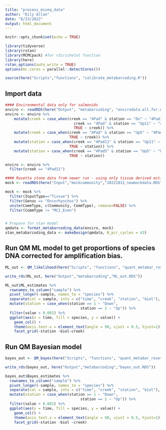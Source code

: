 ```yaml
---
title: "process_miseq_data"
author: "Eily Allan"
date: "8/23/2022"
output: html_document
---
```


```r
knitr::opts_chunk$set(echo = TRUE)

library(tidyverse)
library(rstan)
library(MCMCpack) #for rdirichelet function
library(here)
rstan_options(auto_write = TRUE)
options(mc.cores = parallel::detectCores())

source(here("Scripts","functions", "calibrate_metabarcoding.R")) 
```

## Import data

```r

#### Environmental data only for salmonids
enviro <- readRDS(here("Output", "metabarcoding", "envirodata.all.for.qm.RDS"))
enviro <- enviro %>% 
    mutate(creek = case_when(creek == "4Pad" & station == "Dn" ~ "4Pad11",
                               creek == "4Pad" & station == "Up11" ~ "4Pad11",
                               TRUE ~ creek)) %>% 
    mutate(creek = case_when(creek == "4Pad" & station == "Up5" ~ "4Pad5",
                             TRUE ~ creek)) %>% 
    mutate(station = case_when(creek == "4Pad11" & station == "Up11" ~ "Up",
                             TRUE ~ station)) %>% 
    mutate(station = case_when(creek == "4Pad5" & station == "Up5" ~ "Up",
                             TRUE ~ station)) 

enviro <- enviro %>% 
  filter(creek == "4Pad11")

#### Rosetta stone data from newer run - using only tissue derived estimates without gBlock spike
mock <- readRDS(here("Input","mockcommunity","20221012_newmockdata.RDS"))

mock <- mock %>% 
  filter(InputType=="Tissue") %>% 
  filter(Genus == "Oncorhynchus") %>% 
  unite(CommType, c(Community, CommType), remove=FALSE) %>% 
  filter(CommType != "MC1_Even")


# Prepare for stan model 
qmdata <- format_metabarcoding_data(enviro, mock)
stan_metabarcoding_data <- makeDesign(qmdata, N_pcr_cycles = 43)

```

## Run QM ML model to get proportions of species DNA corrected for amplification bias. 

```r

ML_out <- QM_likelihood(here("Scripts", "functions", "quant_metabar_rosetta_noSampleEta.stan"), stan_metabarcoding_data)

write_rds(ML_out, here("Output","metabarcoding","ML_out.RDS"))

ML_out$ML_estimates %>%
  rownames_to_column("sample") %>%
  pivot_longer(-sample, names_to = "species") %>%
  separate(col = sample, into = c("time", "creek", "station", "biol"), remove = FALSE) %>% 
  mutate(station = case_when(station == 1 ~ "Down",
                                  station == 2 ~ "Up")) %>% 
  filter(value > 0.001) %>%
  ggplot(aes(x = time, fill = species, y = value)) +
    geom_col() +
    theme(axis.text.x = element_text(angle = 90, vjust = 0.5, hjust=1)) +
    facet_grid(~station ~biol~creek)

```

## Run QM Bayesian model

```r

bayes_out <- QM_bayes(here("Scripts", "functions", "quant_metabar_rosetta_noSampleEta.stan"), stan_metabarcoding_data)

write_rds(bayes_out, here("Output","metabarcoding","bayes_out.RDS"))

bayes_out$Bayes_estimates %>%
  rownames_to_column("sample") %>%
  pivot_longer(-sample, names_to = "species") %>%
  separate(col = sample, into = c("time", "creek", "station", "biol"), remove = FALSE) %>% 
  mutate(station = case_when(station == 1 ~ "Down",
                                  station == 2 ~ "Up")) %>% 
  filter(value > 0.001) %>%
  ggplot(aes(x = time, fill = species, y = value)) +
    geom_col() +
    theme(axis.text.x = element_text(angle = 90, vjust = 0.5, hjust=1)) +
    facet_grid(~station ~biol ~creek)

```
